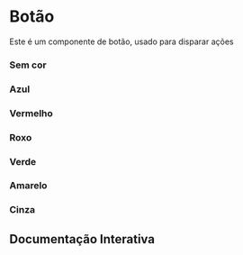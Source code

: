 


<Meta of={Story}/>

# Botão

Este é um componente de botão, usado para disparar ações

### Sem cor
<Canvas of={Story.SemCor}/>

### Azul
<Canvas of={Story.Azul}/>

### Vermelho
<Canvas of={Story.Vermelho}/>

### Roxo
<Canvas of={Story.Roxo}/>

### Verde
<Canvas of={Story.Verde}/>

### Amarelo
<Canvas of={Story.Amarelo}/>

### Cinza
<Canvas of={Story.Cinza}/>

## Documentação Interativa

<Primary/>
<Controls/>
